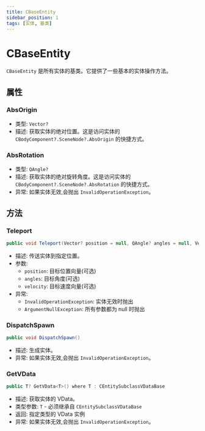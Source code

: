 ```yaml
---
title: CBaseEntity
sidebar_position: 1
tags: [实体, 基类]
---
```


# CBaseEntity

`CBaseEntity` 是所有实体的基类。它提供了一些基本的实体操作方法。

## 属性

### AbsOrigin
- 类型: `Vector?`
- 描述: 获取实体的绝对位置。这是访问实体的 `CBodyComponent?.SceneNode?.AbsOrigin` 的快捷方式。

### AbsRotation
- 类型: `QAngle?`
- 描述: 获取实体的绝对旋转角度。这是访问实体的 `CBodyComponent?.SceneNode?.AbsRotation` 的快捷方式。
- 异常: 如果实体无效,会抛出 `InvalidOperationException`。

## 方法

### Teleport
```csharp
public void Teleport(Vector? position = null, QAngle? angles = null, Vector? velocity = null)
```
- 描述: 传送实体到指定位置。
- 参数:
  - `position`: 目标位置向量(可选)
  - `angles`: 目标角度(可选)
  - `velocity`: 目标速度向量(可选)
- 异常:
  - `InvalidOperationException`: 实体无效时抛出
  - `ArgumentNullException`: 所有参数都为 null 时抛出

### DispatchSpawn
```csharp
public void DispatchSpawn()
```
- 描述: 生成实体。
- 异常: 如果实体无效,会抛出 `InvalidOperationException`。

### GetVData<T>
```csharp
public T? GetVData<T>() where T : CEntitySubclassVDataBase
```
- 描述: 获取实体的 VData。
- 类型参数: `T` - 必须继承自 `CEntitySubclassVDataBase`
- 返回: 指定类型的 VData 实例
- 异常: 如果实体无效,会抛出 `InvalidOperationException`。 